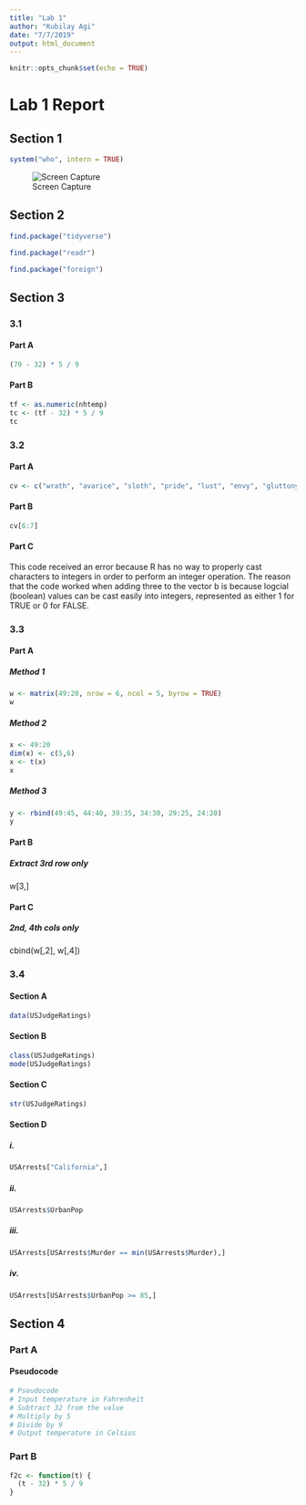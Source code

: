 ```yaml
---
title: "Lab 1"
author: "Kubilay Agi"
date: "7/7/2019"
output: html_document
---
```


```r
knitr::opts_chunk$set(echo = TRUE)
```

# Lab 1 Report

## Section 1

```r
system("who", intern = TRUE)
```


![Screen Capture](lab1proof.png)

## Section 2
```r
find.package("tidyverse")
```

```r
find.package("readr")
```

```r
find.package("foreign")
```

## Section 3

### 3.1

#### Part A
```r
(79 - 32) * 5 / 9
```

#### Part B
```r
tf <- as.numeric(nhtemp)
tc <- (tf - 32) * 5 / 9
tc
```


### 3.2

#### Part A
```r
cv <- c("wrath", "avarice", "sloth", "pride", "lust", "envy", "gluttony")
```

#### Part B
```r
cv[6:7]
```

#### Part C
This code received an error because R has no way to properly cast characters to integers in order to perform an integer operation. The reason that the code worked when adding three to the vector b is because logcial (boolean) values can be cast easily into integers, represented as either 1 for TRUE or 0 for FALSE.

### 3.3
#### Part A
##### Method 1
```r
w <- matrix(49:20, nrow = 6, ncol = 5, byrow = TRUE)
w
```

##### Method 2
```r
x <- 49:20
dim(x) <- c(5,6)
x <- t(x)
x
```

##### Method 3
```r
y <- rbind(49:45, 44:40, 39:35, 34:30, 29:25, 24:20)
y
```

#### Part B
##### Extract 3rd row only
w[3,]

#### Part C
##### 2nd, 4th cols only
cbind(w[,2], w[,4])

### 3.4
#### Section A

```r
data(USJudgeRatings)
```

#### Section B
```r
class(USJudgeRatings)
mode(USJudgeRatings)
```

#### Section C
```r
str(USJudgeRatings)
```

#### Section D
##### i.
```r
USArrests["California",]
```

##### ii.
```r
USArrests$UrbanPop
```

##### iii.
```r
USArrests[USArrests$Murder == min(USArrests$Murder),]
```

##### iv.
```r
USArrests[USArrests$UrbanPop >= 85,]
```

## Section 4
### Part A
#### Pseudocode
```r
# Pseudocode
# Input temperature in Fahrenheit
# Subtract 32 from the value
# Multiply by 5
# Divide by 9
# Output temperature in Celsius
```

### Part B
```r
f2c <- function(t) {
  (t - 32) * 5 / 9
}
```

